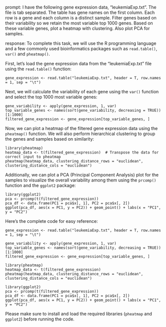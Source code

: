 prompt:
I have the following gene expression data, "leukemiaExp.txt". The file is tab separated. The table has gene names on the first column. Each row is a gene and each column is a distinct sample. Filter genes based on their variability so we retain the most variable top 1000 genes. Based on these variable genes, plot a heatmap with clustering. Also plot PCA for samples.

response:
To complete this task, we will use the R programming language and a few commonly used bioinformatics packages such as `read.table()`, `var()` and `pheatmap()`.

First, let's load the gene expression data from the "leukemiaExp.txt" file using the `read.table()` function:

```
gene_expression <- read.table("leukemiaExp.txt", header = T, row.names = 1, sep = "\t")
```

Next, we will calculate the variability of each gene using the `var()` function and select the top 1000 most variable genes:

```
gene_variability <- apply(gene_expression, 1, var)
top_variable_genes <- names(sort(gene_variability, decreasing = TRUE))[1:1000]
filtered_gene_expression <- gene_expression[top_variable_genes, ]
```

Now, we can plot a heatmap of the filtered gene expression data using the `pheatmap()` function. We will also perform hierarchical clustering to group the genes and samples based on similarity:

```
library(pheatmap)
heatmap_data <- t(filtered_gene_expression)  # Transpose the data for correct input to pheatmap
pheatmap(heatmap_data, clustering_distance_rows = "euclidean", clustering_distance_cols = "euclidean")
```

Additionally, we can plot a PCA (Principal Component Analysis) plot for the samples to visualize the overall variability among them using the `prcomp()` function and the `ggplot2` package:

```
library(ggplot2)
pca <- prcomp(t(filtered_gene_expression))
pca_df <- data.frame(PC1 = pca$x[, 1], PC2 = pca$x[, 2])
ggplot(pca_df, aes(x = PC1, y = PC2)) + geom_point() + labs(x = "PC1", y = "PC2")
```

Here's the complete code for easy reference:

```
gene_expression <- read.table("leukemiaExp.txt", header = T, row.names = 1, sep = "\t")

gene_variability <- apply(gene_expression, 1, var)
top_variable_genes <- names(sort(gene_variability, decreasing = TRUE))[1:1000]
filtered_gene_expression <- gene_expression[top_variable_genes, ]

library(pheatmap)
heatmap_data <- t(filtered_gene_expression)
pheatmap(heatmap_data, clustering_distance_rows = "euclidean", clustering_distance_cols = "euclidean")

library(ggplot2)
pca <- prcomp(t(filtered_gene_expression))
pca_df <- data.frame(PC1 = pca$x[, 1], PC2 = pca$x[, 2])
ggplot(pca_df, aes(x = PC1, y = PC2)) + geom_point() + labs(x = "PC1", y = "PC2")
```

Please make sure to install and load the required libraries (`pheatmap` and `ggplot2`) before running the code.
